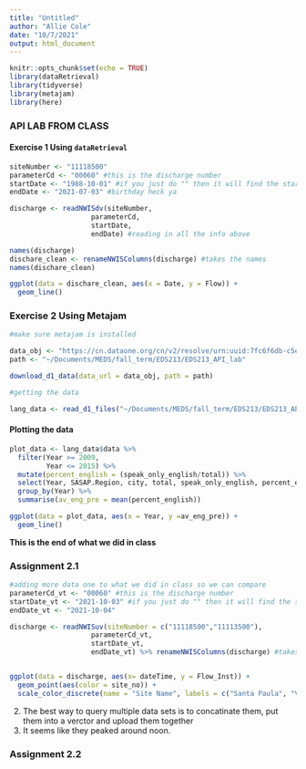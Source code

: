 ```yaml
---
title: "Untitled"
author: "Allie Cole"
date: "10/7/2021"
output: html_document
---
```


```r
knitr::opts_chunk$set(echo = TRUE)
library(dataRetrieval)
library(tidyverse)
library(metajam)
library(here)
```

### API LAB FROM CLASS 

#### Exercise 1 Using `dataRetrieval` 


```r
siteNumber <- "11118500"
parameterCd <- "00060" #this is the discharge number
startDate <- "1988-10-01" #if you just do "" then it will find the start date 
endDate <- "2021-07-03" #birthday heck ya 

discharge <- readNWISdv(siteNumber, 
                    parameterCd, 
                    startDate, 
                    endDate) #reading in all the info above 

names(discharge)
dischare_clean <- renameNWISColumns(discharge) #takes the names
names(dischare_clean)
```

```r
ggplot(data = dischare_clean, aes(x = Date, y = Flow)) +
  geom_line()
```

### Exercise 2 Using Metajam 

```r
#make sure metajam is installed

data_obj <- "https://cn.dataone.org/cn/v2/resolve/urn:uuid:7fc6f6db-c5ea-426a-a743-1f2edafb43b8"
path <- "~/Documents/MEDS/fall_term/EDS213/EDS213_API_lab"

download_d1_data(data_url = data_obj, path = path)

```

```r
#getting the data 

lang_data <- read_d1_files("~/Documents/MEDS/fall_term/EDS213/EDS213_API_lab/doi_10.5063_F1CJ8BPH__household_language__csv")
```

#### Plotting the data 

```r
plot_data <- lang_data$data %>% 
  filter(Year >= 2009,
         Year <= 2015) %>% 
  mutate(percent_english = (speak_only_english/total)) %>% 
  select(Year, SASAP.Region, city, total, speak_only_english, percent_english) %>% 
  group_by(Year) %>% 
  summarise(av_eng_pre = mean(percent_english))

ggplot(data = plot_data, aes(x = Year, y =av_eng_pre)) +
  geom_line()

```

**This is the end of what we did in class** 

### Assignment 2.1

```r
#adding more data one to what we did in class so we can compare 
parameterCd_vt <- "00060" #this is the discharge number
startDate_vt <- "2021-10-03" #if you just do "" then it will find the start date 
endDate_vt <- "2021-10-04" 

discharge <- readNWISuv(siteNumber = c("11118500","11113500"), 
                    parameterCd_vt, 
                    startDate_vt, 
                    endDate_vt) %>% renameNWISColumns(discharge) #takes the names


ggplot(data = discharge, aes(x= dateTime, y = Flow_Inst)) +
  geom_point(aes(color = site_no)) +
  scale_color_discrete(name = "Site Name", labels = c("Santa Paula", "Ventura"))

```
2. The best way to query multiple data sets is to concatinate them, put them into a verctor and upload them together
3. It seems like they peaked around noon. 

### Assignment 2.2























